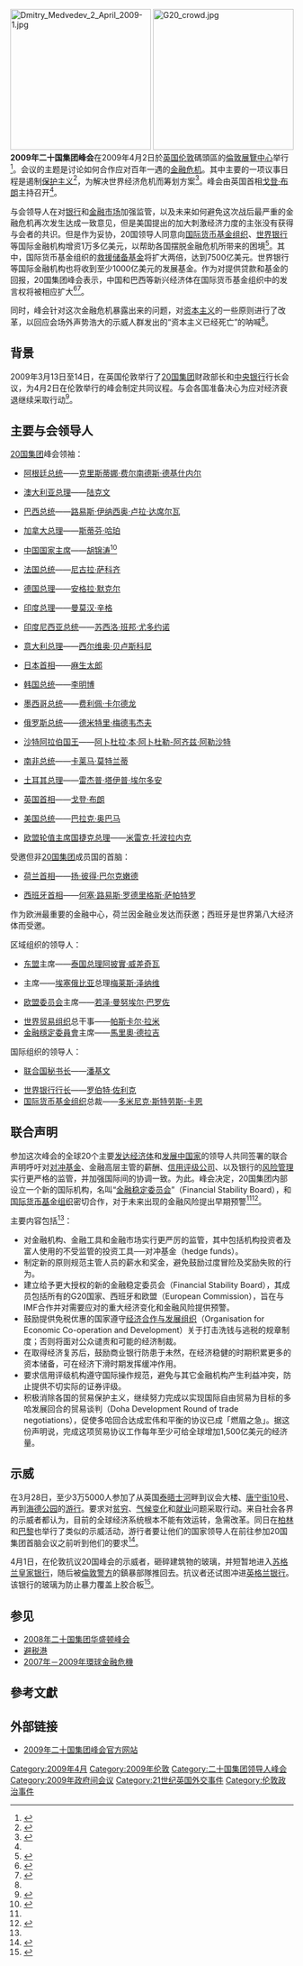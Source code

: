 {{Infobox
|title   = 2009年二十国集团伦敦峰会
|image   = [[File:G-20_London_summit_logo.gif|File:G-20 London summit logo.gif]]
|caption = 本次峰会标志
|titlestyle   = background:#d5ffed
|bodystyle    = background:#efffed;
|headerstyle  = background:#caffc5;
|labelstyle   = background:#d7fbd4;
|header1 = 信息
|label2  = 日期
|data2   = 2009年4月2日
|label3  = 地点
|data3   = [[英國|英國]][[伦敦|伦敦]]
|label4  = 參與者
|data4   =
* [[20国集团|G-20]]
* [[西班牙|西班牙]]
* [[荷兰|荷兰]]
* {{tsl|en|New Partnership for Africa's Development|非洲发展新伙伴计划}}
* [[东盟|东盟]]
* [[欧盟|欧盟]]
* [[联合国|联合国]]
* [[世界银行|世界银行]]
* [[国际货币基金组织|国际货币基金组织]]
* [[世贸组织|世贸组织]]
* [[金融穩定委員會|金融穩定委員會]]
}}

[[File:Dmitry_Medvedev_2_April_2009-1.jpg|250px]]
[[File:G20_crowd.jpg|250px]]
'''2009年二十国集团峰会'''在2009年4月2日於[[英国|英国]][[伦敦|伦敦]]碼頭區的[[倫敦展覽中心|倫敦展覽中心]]举行<ref name="美国国务院国际信息局">{{cite news| title =G20领导人承诺为经济复苏投入1.1万亿美元| date =2009-04-02| publisher =美国国务院国际信息局| url =http://www.america.gov/st/econ-chinese/None/None/20090403142618dmslahrellek0.7723897.html| work =| pages =| accessdate =2009-04-07| language =| deadurl =yes| archiveurl =https://web.archive.org/web/20090406235313/http://www.america.gov/st/econ-chinese/None/None/20090403142618dmslahrellek0.7723897.html| archivedate =2009-04-06}}</ref>。会议的主题是讨论如何合作应对百年一遇的[[2007年－2009年環球金融危機|金融危机]]。其中主要的一项议事日程是遏制[[保护主义|保护主义]]<ref>{{cite news| author =Warner Rose| title =20国集团虽有承诺但仍见保护主义趋势| date =2009-03-13| publisher =美国国务院国际信息局| url =http://www.america.gov/st/econ-chinese/2009/March/20090316161805berehellek0.7677423.html?CP.rss=true| work =美国参考| pages =| accessdate =2009-03-17| language =| deadurl =yes| archiveurl =https://web.archive.org/web/20090417090005/http://www.america.gov/st/econ-chinese/2009/March/20090316161805berehellek0.7677423.html?CP.rss=true| archivedate =2009-04-17}}</ref>，为解决世界经济危机而筹划方案<ref>{{cite news | title=20国集团峰会正在伦敦召开 | date=Apr 2, 2009 | publisher=VOA | url=http://www.voanews.com/chinese/n2009-04-02-voa36.cfm | work= | pages= | accessdate=2009-04-02 | language= | archive-date=2009-04-10 | archive-url=https://web.archive.org/web/20090410090941/http://www.voanews.com/chinese/n2009-04-02-voa36.cfm | dead-url=no }}</ref>。峰会由英国首相[[戈登·布朗|戈登·布朗]]主持召开<ref name="美国国务院国际信息局" />。

与会领导人在对[[银行|银行]]和[[金融市场|金融市场]]加强监管，以及未来如何避免这次战后最严重的金融危机再次发生达成一致意见，但是美国提出的加大刺激经济力度的主张没有获得与会者的共识。但是作为妥协，20国领导人同意向[[国际货币基金组织|国际货币基金组织]]、[[世界银行|世界银行]]等国际金融机构增资1万多亿美元，以帮助各国摆脱金融危机所带来的困境<ref>{{Cite news |url=http://www.xinhuanet.com/world/2017-07/09/c_129650596.htm |title=从危机中走来 在合作中发展-新华网 |last=许义琛 |accessdate=2021-11-15 |archive-date=2020-08-08 |archive-url=https://web.archive.org/web/20200808183528/http://www.xinhuanet.com/world/2017-07/09/c_129650596.htm }}</ref>。其中，国际货币基金组织的[[救援储备基金|救援储备基金]]将扩大两倍，达到7500亿美元。世界银行等国际金融机构也将收到至少1000亿美元的发展基金。作为对提供贷款和基金的回报，20国集团峰会表示，中国和巴西等新兴经济体在国际货币基金组织中的发言权将被相应扩大<ref name="VOA0402">{{cite news | author=许波 | title=伦敦峰会决定加强监管增资IMF | date=Apr 2, 2009 | publisher=VOA | url=http://www.voanews.com/chinese/w2009-04-02-voa91.cfm | work= | pages= | accessdate=2009-04-03 | language= | archive-date=2009-04-06 | archive-url=https://web.archive.org/web/20090406070752/http://www.voanews.com/chinese/w2009-04-02-voa91.cfm | dead-url=no }}</ref><ref>{{Cite news |url=http://www.xinhuanet.com/world/2017-07/09/c_129650604.htm |title=G20峰会历史回顾-新华网 |last=张敏彦 |accessdate=2021-11-15 |archive-date=2020-08-07 |archive-url=https://web.archive.org/web/20200807190950/http://www.xinhuanet.com/world/2017-07/09/c_129650604.htm }}</ref>。

同时，峰会针对这次金融危机暴露出来的问题，对[[资本主义|资本主义]]的一些原则进行了改革，以回应会场外声势浩大的示威人群发出的“资本主义已经死亡”的呐喊<ref name="VOA0402" />。

== 背景 ==
2009年3月13日至14日，在英国伦敦举行了[[20国集团|20国集团]]财政部长和[[中央银行|中央银行]]行长会议，为4月2日在伦敦举行的峰会制定共同议程。与会各国准备决心为应对经济衰退继续采取行动<ref>{{cite news | author=Merle David Kellerhals Jr. | title=20国集团财长决心为应对经济衰退继续采取行动 | date=2009-03-16 | publisher=美国国务院国际信息局 | url=http://www.america.gov/st/econ-chinese/2009/March/20090317115932dmslahrellek0.7731592.html?CP.rss=true | work= | pages= | accessdate=2009-03-18 | language= | deadurl=yes | archiveurl=https://web.archive.org/web/20090403093357/http://www.america.gov/st/econ-chinese/2009/March/20090317115932dmslahrellek0.7731592.html?CP.rss=true | archivedate=2009-04-03 }}</ref>。

== 主要与会领导人 ==
[[20国集团|20国集团]]峰会领袖：
* {{flagicon|Argentina}} [[阿根廷|阿根廷]][[阿根廷总统|总统]]——[[克里斯蒂娜·费尔南德斯·德基什内尔|克里斯蒂娜·费尔南德斯·德基什内尔]]
* {{flagicon|Australia}} [[澳大利亚|澳大利亚]][[澳大利亚总理|总理]]——[[陆克文|陆克文]]
* {{flagicon|Brazil}} [[巴西|巴西]][[巴西总统|总统]]——[[路易斯·伊纳西奥·卢拉·达席尔瓦|路易斯·伊纳西奥·卢拉·达席尔瓦]]
* {{flagicon|Canada}} [[加拿大|加拿大]][[加拿大总理|总理]]——[[斯蒂芬·哈珀|斯蒂芬·哈珀]]
* {{flagicon|China}} [[中华人民共和国|中国]][[中华人民共和国主席|国家主席]]——[[胡锦涛|胡锦涛]]<ref>{{Cite news |url=http://www.chinanews.com/gn/news/2009/04-03/1632244.shtml |title=胡锦涛表示，二十国集团伦敦峰会圆满成功——中新网 |accessdate=2021-11-15 |archive-date=2021-11-15 |archive-url=https://web.archive.org/web/20211115083748/http://www.chinanews.com/gn/news/2009/04-03/1632244.shtml }}</ref>
* {{flagicon|France}} [[法国|法国]][[法国总统|总统]]——[[尼古拉·萨科齐|尼古拉·萨科齐]]
* {{flagicon|Germany}} [[德国|德国]][[德国总理|总理]]——[[安格拉·默克尔|安格拉·默克尔]]
* {{flagicon|India}} [[印度|印度]][[印度总理|总理]]——[[曼莫汉·辛格|曼莫汉·辛格]]
* {{flagicon|Indonesia}} [[印度尼西亚|印度尼西亚]][[印度尼西亚总统|总统]]——[[苏西洛·班邦·尤多约诺|苏西洛·班邦·尤多约诺]]
* {{flagicon|Italy}} [[意大利|意大利]][[意大利总理|总理]]——[[西尔维奥·贝卢斯科尼|西尔维奥·贝卢斯科尼]]
* {{flagicon|Japan}} [[日本|日本]][[日本首相|首相]]——[[麻生太郎|麻生太郎]]
* {{flagicon|South Korea}} [[韩国|韩国]][[韩国总统|总统]]——[[李明博|李明博]]
* {{flagicon|Mexico}} [[墨西哥|墨西哥]][[墨西哥总统|总统]]——[[费利佩·卡尔德龙|费利佩·卡尔德龙]]
* {{flagicon|Russia}} [[俄罗斯|俄罗斯]][[俄罗斯总统|总统]]——[[德米特里·梅德韦杰夫|德米特里·梅德韦杰夫]]
* {{flagicon|Saudi Arabia}} [[沙特阿拉伯|沙特阿拉伯]][[沙特阿拉伯国王|国王]]——[[阿卜杜拉·本·阿卜杜勒-阿齐兹·阿勒沙特|阿卜杜拉·本·阿卜杜勒-阿齐兹·阿勒沙特]]
* {{flagicon|South Africa}} [[南非|南非]][[南非总统|总统]]——[[卡莱马·莫特兰蒂|卡莱马·莫特兰蒂]]
* {{flagicon|Turkey}} [[土耳其|土耳其]][[土耳其总理|总理]]——[[雷杰普·塔伊普·埃尔多安|雷杰普·塔伊普·埃尔多安]]
* {{flagicon|UK}} [[英国|英国]][[英国首相|首相]]——[[戈登·布朗|戈登·布朗]]
* {{flagicon|USA}} [[美国|美国]][[美国总统|总统]]——[[巴拉克·奥巴马|巴拉克·奥巴马]]
* {{flagicon|EU}} [[歐洲聯盟理事會主席國|欧盟轮值主席国]][[捷克|捷克]][[捷克总理|总理]]——[[米雷克·托波拉内克|米雷克·托波拉内克]]

受邀但非[[20国集团|20国集团]]成员国的首脑：
* {{flagicon|Netherlands}} [[荷兰|荷兰]][[荷兰首相|首相]]——[[扬·彼得·巴尔克嫩德|扬·彼得·巴尔克嫩德]]
* {{flagicon|Spain}} [[西班牙|西班牙]][[西班牙首相|首相]]——[[何塞·路易斯·罗德里格斯·萨帕特罗|何塞·路易斯·罗德里格斯·萨帕特罗]]
作为欧洲最重要的金融中心，荷兰因金融业发达而获邀；西班牙是世界第八大经济体而受邀。

区域组织的领导人：
* [[东盟|东盟]]主席——[[泰国|泰国]][[泰国总理|总理]][[阿披實·威差奇瓦|阿披實·威差奇瓦]]
* {{tsl|en|New Partnership for Africa's Development|非洲发展新伙伴计划}}主席——[[埃塞俄比亚|埃塞俄比亚]]总理[[梅莱斯·泽纳维|梅莱斯·泽纳维]]
* {{flagicon|EU}} [[欧盟委员会|欧盟委员会]]主席——[[若泽·曼努埃尔·巴罗佐|若泽·曼努埃尔·巴罗佐]]
* [[世界贸易组织|世界贸易组织]]总干事——[[帕斯卡尔·拉米|帕斯卡尔·拉米]]
* [[金融穩定委員會|金融穩定委員會]]主席——[[馬里奧·德拉吉|馬里奧·德拉吉]]

国际组织的领导人：
* {{flagicon|UN}}[[联合国|联合国]][[联合国秘书长|秘书长]]——[[潘基文|潘基文]]
* [[世界银行|世界银行]][[世界银行行长|行长]]——[[罗伯特·佐利克|罗伯特·佐利克]]
* [[国际货币基金组织|国际货币基金组织]]总裁——[[多米尼克·斯特劳斯-卡恩|多米尼克·斯特劳斯-卡恩]]

== 联合声明 ==
参加这次峰会的全球20个主要[[发达经济体|发达经济体]]和[[发展中国家|发展中国家]]的领导人共同签署的联合声明呼吁对[[对冲基金|对冲基金]]、金融高层主管的薪酬、[[信用评级公司|信用评级公司]]、以及银行的[[风险管理|风险管理]]实行更严格的监管，并加强国际间的协调一致。为此。峰会决定，20国集团内部设立一个新的国际机构，名叫“[[金融稳定委员会|金融稳定委员会]]”（Financial Stability Board），和[[国际货币基金组织|国际货币基金组织]]密切合作，对于未来出现的金融风险提出早期预警<ref name="VOA0402" /><ref>{{Cite news |url=http://www.chinanews.com/gn/news/2009/04-02/1630591.shtml |title=G20伦敦峰会正式开幕 领导人闭门磋商寻共识——中新网 |accessdate=2021-11-15 |archive-date=2021-11-15 |archive-url=https://web.archive.org/web/20211115083749/http://www.chinanews.com/gn/news/2009/04-02/1630591.shtml }}</ref>。

主要内容包括<ref name="美国国务院国际信息局" />：
* 对金融机构、金融工具和金融市场实行更严厉的监管，其中包括机构投资者及富人使用的不受监管的投资工具──对冲基金（hedge funds）。
* 制定新的原则规范主管人员的薪水和奖金，避免鼓励过度冒险及奖励失败的行为。
* 建立给予更大授权的新的金融稳定委员会（Financial Stability Board），其成员包括所有的G20国家、西班牙和欧盟（European Commission），旨在与IMF合作并对需要应对的重大经济变化和金融风险提供预警。
* 鼓励提供免税优惠的国家遵守[[经济合作与发展组织|经济合作与发展组织]]（Organisation for Economic Co-operation and Development）关于打击洗钱与逃税的规章制度；否则将面对公众谴责和可能的经济制裁。
* 在取得经济复苏后，鼓励商业银行防患于未然，在经济稳健的时期积累更多的资本储备，可在经济下滑时期发挥缓冲作用。
* 要求信用评级机构遵守国际操作规范，避免与其它金融机构产生利益冲突，防止提供不切实际的证券评级。
* 积极消除各国的贸易保护主义，继续努力完成以实现国际自由贸易为目标的多哈发展回合的贸易谈判（Doha Development Round of trade negotiations），促使多哈回合达成宏伟和平衡的协议已成「燃眉之急」。据这份声明说，完成这项贸易协议工作每年至少可给全球增加1,500亿美元的经济量。

== 示威 ==
{{see also|伊恩·汤姆林森之死}}
在3月28日，至少3万5000人参加了从英国[[泰晤士河|泰晤士河]]畔到议会大楼、[[唐宁街10号|唐宁街10号]]、再到[[海德公园|海德公园]]的[[游行|游行]]。要求对[[贫穷|贫穷]]、[[气候变化|气候变化]]和[[就业|就业]]问题采取行动。来自社会各界的示威者都认为，目前的全球经济系统根本不能有效运转，急需改革。同日在[[柏林|柏林]]和[[巴黎|巴黎]]也举行了类似的示威活动，游行者要让他们的国家领导人在前往参加20国集团首脑会议之前听到他们的要求<ref name="VOA0328">{{cite news | author=里弗斯 | title=20国峰会前夕伦敦数万人示威 | date=Mar 28, 2009 | publisher=VOA | url=http://www.voanews.com/chinese/w2009-03-28-voa46.cfm | work= | pages= | accessdate=2009-03-30 | language= | archive-date=2009-05-02 | archive-url=https://web.archive.org/web/20090502224848/http://www.voanews.com/chinese/w2009-03-28-voa46.cfm | dead-url=no }}</ref>。

4月1日，在伦敦抗议20国峰会的示威者，砸碎建筑物的玻璃，并短暂地进入[[苏格兰皇家银行|苏格兰皇家银行]]，随后被[[倫敦警方|倫敦警方]]的鎮暴部隊推回去。抗议者还试图冲进[[英格兰银行|英格兰银行]]。该银行的玻璃为防止暴力覆盖上胶合板<ref>{{cite news | title=伦敦示威者抗议20国峰会冲银行 | date=Apr 1, 2009 | publisher=VOA | url=http://www.voanews.com/chinese/w2009-04-01-voa72.cfm | work= | pages= | accessdate=2009-04-02 | language= | archive-date=2009-04-04 | archive-url=https://web.archive.org/web/20090404184321/http://www.voanews.com/chinese/w2009-04-01-voa72.cfm | dead-url=no }}</ref>。

== 参见 ==
* [[2008年二十国集团华盛顿峰会|2008年二十国集团华盛顿峰会]]
* [[避税港|避税港]]
* [[2007年－2009年環球金融危機|2007年－2009年環球金融危機]]

== 參考文獻 ==
<div class="references-small">
<references />
</div>
{{VOA}}

== 外部链接 ==
{{commonscat|2009 G-20 London summit}}
{{Wikinews-inline|G20峰會前夕 各國就財政刺激產生重大分歧}}
{{Wikinews-inline|倫敦峰會達成多項共識 1.1萬億美元抗擊危機}}
* [https://swap.stanford.edu/20090627075323/http://www.londonsummit.gov.uk/ 2009年二十国集团峰会官方网站]{{en}}

{{G-20 leaders' summits}}

[[Category:2009年4月|Category:2009年4月]]
[[Category:2009年伦敦|Category:2009年伦敦]]
[[Category:二十国集团领导人峰会|Category:二十国集团领导人峰会]]
[[Category:2009年政府间会议|Category:2009年政府间会议]]
[[Category:21世纪英国外交事件|Category:21世纪英国外交事件]]
[[Category:伦敦政治事件|Category:伦敦政治事件]]